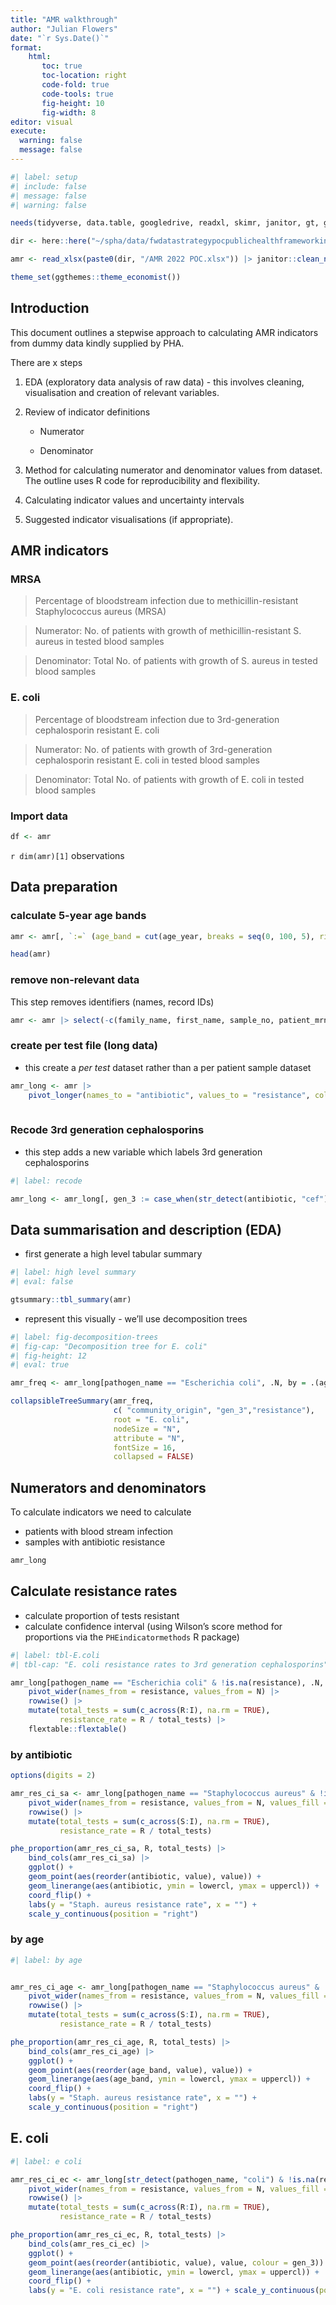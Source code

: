 ```yaml
---
title: "AMR walkthrough"
author: "Julian Flowers"
date: "`r Sys.Date()`"
format: 
    html:
       toc: true
       toc-location: right
       code-fold: true
       code-tools: true
       fig-height: 10
       fig-width: 8
editor: visual
execute: 
  warning: false
  message: false
---
```


```r
#| label: setup
#| include: false
#| message: false
#| warning: false

needs(tidyverse, data.table, googledrive, readxl, skimr, janitor, gt, gtsummary, collapsibleTree, PHEindicatormethods, ggthemes, webshot2)

dir <- here::here("~/spha/data/fwdatastrategypocpublichealthframeworkindicators")

amr <- read_xlsx(paste0(dir, "/AMR 2022 POC.xlsx")) |> janitor::clean_names() |> setDT()

theme_set(ggthemes::theme_economist())


```

## Introduction

This document outlines a stepwise approach to calculating AMR indicators from dummy data kindly supplied by PHA.

There are x steps

1.  EDA (exploratory data analysis of raw data) - this involves cleaning, visualisation and creation of relevant variables.

2.  Review of indicator definitions

    -   Numerator

    -   Denominator

3.  Method for calculating numerator and denominator values from dataset. The outline uses R code for reproducibility and flexibility.

4.  Calculating indicator values and uncertainty intervals

5.  Suggested indicator visualisations (if appropriate).

## AMR indicators

### MRSA

> Percentage of bloodstream infection due to methicillin-resistant Staphylococcus aureus (MRSA)

> Numerator: No. of patients with growth of methicillin-resistant S. aureus in tested blood samples

> Denominator: Total No. of patients with growth of S. aureus in tested blood samples

### E. coli

> Percentage of bloodstream infection due to 3rd-generation cephalosporin resistant E. coli

> Numerator: No. of patients with growth of 3rd-generation cephalosporin resistant E. coli in tested blood samples

> Denominator: Total No. of patients with growth of E. coli in tested blood samples

### Import data

```r

df <- amr

```

`r dim(amr)[1]` observations

## Data preparation

### calculate 5-year age bands

```r

amr <- amr[, `:=` (age_band = cut(age_year, breaks = seq(0, 100, 5), right = FALSE))][]

head(amr)

```

### remove non-relevant data

This step removes identifiers (names, record IDs)

```r

amr <- amr |> select(-c(family_name, first_name, sample_no, patient_mrn, second_name, national_iqama_id, nationality))

```

### create per test file (long data)

-   this create a *per test* dataset rather than a per patient sample dataset

```r

amr_long <- amr |>
    pivot_longer(names_to = "antibiotic", values_to = "resistance", cols = minocycline:spectinomycin) |> setDT()
    
```

### Recode 3rd generation cephalosporins

-   this step adds a new variable which labels 3rd generation cephalosporins

```r
#| label: recode

amr_long <- amr_long[, gen_3 := case_when(str_detect(antibiotic, "cef") ~ "3rd-gen", TRUE ~ "other")][]

```

## Data summarisation and description (EDA)

-   first generate a high level tabular summary

```r
#| label: high level summary
#| eval: false

gtsummary::tbl_summary(amr)

```

-   represent this visually - we'll use decomposition trees

```r
#| label: fig-decomposition-trees
#| fig-cap: "Decomposition tree for E. coli"
#| fig-height: 12
#| eval: true

amr_freq <- amr_long[pathogen_name == "Escherichia coli", .N, by = .(age_band, gen_3, resistance, pathogen_name, community_origin)]

collapsibleTreeSummary(amr_freq, 
                       c( "community_origin", "gen_3","resistance"), 
                       root = "E. coli", 
                       nodeSize = "N", 
                       attribute = "N", 
                       fontSize = 16, 
                       collapsed = FALSE)

```

## Numerators and denominators

To calculate indicators we need to calculate

-   patients with blood stream infection
-   samples with antibiotic resistance

```r

amr_long


```

## Calculate resistance rates

-   calculate proportion of tests resistant
-   calculate confidence interval (using Wilson's score method for proportions via the `PHEindicatormethods` R package)

```r
#| label: tbl-E.coli
#| tbl-cap: "E. coli resistance rates to 3rd generation cephalosporins"

amr_long[pathogen_name == "Escherichia coli" & !is.na(resistance), .N, by = .(resistance, gen_3)] |>
    pivot_wider(names_from = resistance, values_from = N) |>
    rowwise() |>
    mutate(total_tests = sum(c_across(R:I), na.rm = TRUE), 
           resistance_rate = R / total_tests) |>
    flextable::flextable()

```

### by antibiotic

```r

options(digits = 2)

amr_res_ci_sa <- amr_long[pathogen_name == "Staphylococcus aureus" & !is.na(resistance), .N, by = .(antibiotic, resistance)] |>
    pivot_wider(names_from = resistance, values_from = N, values_fill = 0) |>
    rowwise() |>
    mutate(total_tests = sum(c_across(S:I), na.rm = TRUE), 
           resistance_rate = R / total_tests)

phe_proportion(amr_res_ci_sa, R, total_tests) |>
    bind_cols(amr_res_ci_sa) |>
    ggplot() +
    geom_point(aes(reorder(antibiotic, value), value)) +
    geom_linerange(aes(antibiotic, ymin = lowercl, ymax = uppercl)) +
    coord_flip() +
    labs(y = "Staph. aureus resistance rate", x = "") + 
    scale_y_continuous(position = "right")

```

### by age

```r
#| label: by age


amr_res_ci_age <- amr_long[pathogen_name == "Staphylococcus aureus" & !is.na(resistance), .N, by = .(age_band, resistance)] |>
    pivot_wider(names_from = resistance, values_from = N, values_fill = 0) |>
    rowwise() |>
    mutate(total_tests = sum(c_across(S:I), na.rm = TRUE), 
           resistance_rate = R / total_tests)

phe_proportion(amr_res_ci_age, R, total_tests) |>
    bind_cols(amr_res_ci_age) |>
    ggplot() +
    geom_point(aes(reorder(age_band, value), value)) +
    geom_linerange(aes(age_band, ymin = lowercl, ymax = uppercl)) +
    coord_flip() +
    labs(y = "Staph. aureus resistance rate", x = "") + 
    scale_y_continuous(position = "right")


```

## E. coli

```r
#| label: e coli

amr_res_ci_ec <- amr_long[str_detect(pathogen_name, "coli") & !is.na(resistance), .N, by = .(antibiotic, resistance, gen_3)] |>
    pivot_wider(names_from = resistance, values_from = N, values_fill = 0) |>
    rowwise() |>
    mutate(total_tests = sum(c_across(R:I), na.rm = TRUE), 
           resistance_rate = R / total_tests)

phe_proportion(amr_res_ci_ec, R, total_tests) |>
    bind_cols(amr_res_ci_ec) |>
    ggplot() +
    geom_point(aes(reorder(antibiotic, value), value, colour = gen_3)) +
    geom_linerange(aes(antibiotic, ymin = lowercl, ymax = uppercl)) +
    coord_flip() +
    labs(y = "E. coli resistance rate", x = "") + scale_y_continuous(position = "right")



```
